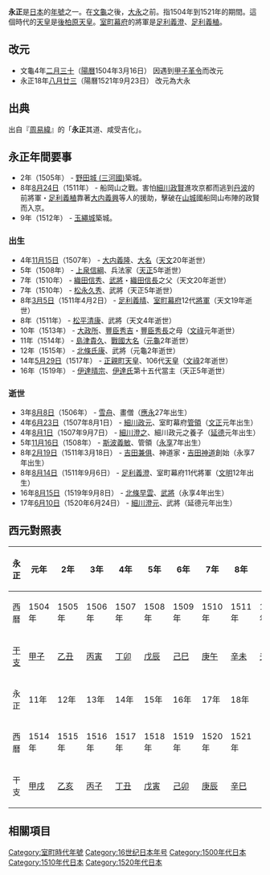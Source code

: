{{japanese|japanese=永正|kana=えいしょう|romaji=Eishō}}

'''永正'''是[[日本|日本]]的[[年號|年號]]之一。在[[文龜|文龜]]之後，[[大永|大永]]之前。指1504年到1521年的期間。這個時代的[[天皇|天皇]]是[[後柏原天皇|後柏原天皇]]。[[室町幕府|室町幕府]]的將軍是[[足利義澄|足利義澄]]、[[足利義稙|足利義稙]]。

== 改元 ==
*文龜4年[[二月三十|二月三十]]（[[陽曆|陽曆]]1504年3月16日） 因遇到[[甲子革令|甲子革令]]而改元
*永正18年[[八月廿三|八月廿三]]（陽曆1521年9月23日） 改元為大永

== 出典 ==
出自『[[周易緯|周易緯]]』的「'''永正'''其道、咸受吉化」。

== 永正年間要事 ==
* 2年（1505年） - [[野田城_(三河國)|野田城 (三河國)]]築城。
* 8年[[八月廿四|8月24日]]（1511年） - 船岡山之戰。害怕[[細川政賢|細川政賢]]進攻京都而逃到[[丹波|丹波]]的前將軍・[[足利義稙|足利義稙]]靠著[[大内義興|大内義興]]等人的援助，擊破在[[山城|山城]]國船岡山布陣的政賢而入京。
* 9年（1512年） - [[玉繩城|玉繩城]]築城。

=== 出生 ===
* 4年[[十一月十五|11月15日]]（1507年） - [[大内義隆|大内義隆]]、[[大名_(稱謂)|大名]]（[[天文_(年號)|天文]]20年逝世）
* 5年（1508年） - [[上泉信綱|上泉信綱]]、兵法家（[[天正_(日本)|天正]]5年逝世）
* 7年（1510年） - [[織田信秀|織田信秀]]、[[武將|武將]]・[[織田信長|織田信長]]之父（天文20年逝世）
* 7年（1510年） - [[松永久秀|松永久秀]]、武將（天正5年逝世）
* 8年[[三月初五|3月5日]]（1511年4月2日） - [[足利義晴|足利義晴]]、[[室町幕府|室町幕府]]12代[[征夷大將軍|將軍]]（天文19年逝世）
* 8年（1511年） - [[松平清康|松平清康]]、武將（天文4年逝世）
* 10年（1513年） - [[大政所|大政所]]、[[豐臣秀吉|豐臣秀吉]]・[[豐臣秀長|豐臣秀長]]之母（[[文祿|文祿]]元年逝世）
* 11年（1514年） - [[島津貴久|島津貴久]]、[[戰國大名|戰國大名]]（[[元龜|元龜]]2年逝世）
* 12年（1515年） - [[北條氏康|北條氏康]]、武將（元龜2年逝世）
* 14年[[五月廿九|5月29日]]（1517年） - [[正親町天皇|正親町天皇]]、106代[[天皇|天皇]]（[[文祿|文祿]]2年逝世）
* 16年（1519年） - [[伊達晴宗|伊達晴宗]]、[[伊達氏|伊達氏]]第十五代當主（天正5年逝世）

=== 逝世 ===
* 3年[[八月初八|8月8日]]（1506年） - [[雪舟|雪舟]]、畫僧（[[應永|應永]]27年出生）
* 4年[[六月廿三|6月23日]]（1507年8月1日） - [[細川政元|細川政元]]、室町幕府[[管領_(幕府)|管領]]（[[文正|文正]]元年出生）
* 4年[[八月初一|8月1日]]（1507年9月7日） - [[細川澄之|細川澄之]]、細川政元之養子（[[延德|延德]]元年出生）
* 5年[[十一月十六|11月16日]]（1508年） - [[斯波義敏|斯波義敏]]、管領（[[永享|永享]]7年出生）
* 8年[[二月十九|2月19日]]（1511年3月18日） - [[吉田兼俱|吉田兼俱]]、神道家・[[吉田神道|吉田神道]]創始（永享7年出生）
* 8年[[八月十四|8月14日]]（1511年9月6日） - [[足利義澄|足利義澄]]、室町幕府11代將軍（[[文明_(年號)|文明]]12年出生）
* 16年[[八月十五|8月15日]]（1519年9月8日） - [[北條早雲|北條早雲]]、[[武將|武將]]（永享4年出生）
* 17年[[六月初十|6月10日]]（1520年6月24日） - [[細川澄元|細川澄元]]、武將（延德元年出生）

== 西元對照表 ==
{| class="wikitable" cellspacing=0 style="text-align:center"
|- style="background-color:#CCCCCC"
!永正!!元年!!2年!!3年!!4年!!5年!!6年!!7年!!8年!!9年!!10年
|-
|西曆||1504年||1505年||1506年||1507年||1508年||1509年||1510年||1511年||1512年||1513年
|-
|[[干支|干支]]||[[甲子|甲子]]||[[乙丑|乙丑]]||[[丙寅|丙寅]]||[[丁卯|丁卯]]||[[戊辰|戊辰]]||[[己巳|己巳]]||[[庚午|庚午]]||[[辛未|辛未]]||[[壬申|壬申]]||[[癸酉|癸酉]]
|- style="background-color:#CCCCCC"
!永正!!11年!!12年!!13年!!14年!!15年!!16年!!17年!!18年
|colspan="2" rowspan="3"|
|-
|西曆||1514年||1515年||1516年||1517年||1518年||1519年||1520年||1521年
|-
|干支||[[甲戌|甲戌]]||[[乙亥|乙亥]]||[[丙子|丙子]]||[[丁丑|丁丑]]||[[戊寅|戊寅]]||[[己卯|己卯]]||[[庚辰|庚辰]]||[[辛巳|辛巳]]
|}

== 相關項目 ==
{{年號|[[文龜|文龜]]|[[日本年號|日本年號]]|[[大永|大永]]}}
{{室町時代年號}}
{{DEFAULTSORT:Eishou}}

[[Category:室町時代年號|Category:室町時代年號]]
[[Category:16世纪日本年号|Category:16世纪日本年号]]
[[Category:1500年代日本|Category:1500年代日本]]
[[Category:1510年代日本|Category:1510年代日本]]
[[Category:1520年代日本|Category:1520年代日本]]